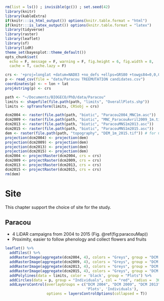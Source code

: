 ```r
rm(list = ls()) ; invisible(gc()) ; set.seed(42)
library(knitr)
library(kableExtra)
if(knitr:::is_html_output()) options(knitr.table.format = "html") 
if(knitr:::is_latex_output()) options(knitr.table.format = "latex") 
library(tidyverse)
library(raster)
library(leaflet)
library(sf)
library(lidR)
theme_set(bayesplot::theme_default())
opts_chunk$set(
  echo = F, message = F, warning = F, fig.height = 6, fig.width = 8,
  cache = T, cache.lazy = F)
```

```r
crs <- '+proj=longlat +datum=NAD83 +no_defs +ellps=GRS80 +towgs84=0,0,0' # global crs definition
p <- read_csv(file = "data/Paracou TREEMUTATION candidates.csv")
coordinates(p) <- ~ lon + lat
proj4string(p) <- crs

path <- "~/Documents/BIOGECO/PhD/data/Paracou"
limits <- shapefile(file.path(path, "limits", "OverallPlots.shp"))
limits <- spTransform(limits, CRSobj = crs)

dcm2004 <- raster(file.path(path, "biotic", "Paracou2004_MNC1m.asc"))
dcm2009 <- raster(file.path(path, "biotic", "MNC_ParacouAvril2009_1m.tif"))
dcm2013 <- raster(file.path(path, "biotic", "ParacouMNS1m2013.asc"))
dcm2015 <- raster(file.path(path, "biotic", "ParacouMNS1m2015.asc"))
dem <- raster(file.path(path, "topography", "DEM_1m_2015.tif")) # for CRS
projection(dcm2004) <- projection(dem)
projection(dcm2009) <- projection(dem)
projection(dcm2013) <- projection(dem)
projection(dcm2015) <- projection(dem)
dcm2004 <- projectRaster(dcm2004, crs = crs)
dcm2009 <- projectRaster(dcm2009, crs = crs)
dcm2013 <- projectRaster(dcm2013, crs = crs)
dcm2015 <- projectRaster(dcm2015, crs = crs)
rm(dem) 
```

# Site

This chapter support the choice of site for the study.

## Paracou

* 4 LiDAR campaigns from 2004 to 2015 (Fig. \@ref(fig:paracouMap))
* Proximity, easier to follow phenology and collect flowers and fruits

```r
leaflet() %>%
  addTiles() %>% 
  addRasterImage(aggregate(dcm2004, 4), colors = "Greys", group = "DCM 2004") %>%
  addRasterImage(aggregate(dcm2009, 4), colors = "Greys", group = "DCM 2009") %>%
  addRasterImage(aggregate(dcm2013, 4), colors = "Greys", group = "DCM 2013") %>%
  addRasterImage(aggregate(dcm2015, 4), colors = "Greys", group = "DCM 2015") %>%
  addPolylines(data = limits, color = 'black', group = "Plots") %>%
  addCircles(data = p, group = "Individuals", col = "red", radius =  30) %>% 
  addLayersControl(overlayGroups = c("DCM 2004", "DCM 2009", "DCM 2013", "DCM 2015",
                                     'Plots', 'Individuals'),
                   options = layersControlOptions(collapsed = T)) 
```

